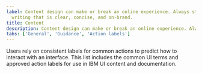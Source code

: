 ```yaml
---
label: Content design can make or break an online experience. Always strive for
  writing that is clear, concise, and on-brand.
title: Content
description: Content design can make or break an online experience. Always strive for writing that is clear, concise, and on-brand.
tabs: ['General', 'Guidance', 'Action labels']
---
```



<PageDescription>

Users rely on consistent labels for common actions to predict how to interact with an interface. This list includes the common UI terms and approved action labels for use in IBM UI content and documentation.

</PageDescription>

<GlossaryComponent />
